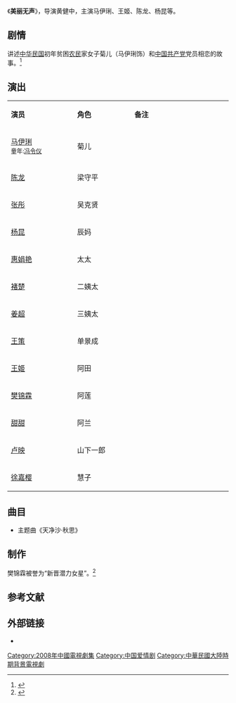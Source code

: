 {{电视节目信息框
| 名称     = 美丽无声
| 别名     = 
| 英文名称 = <!-- ''{{lang|en| }}''  -->
| 图片     = 
| 图说     = 
| 分类     = 爱情剧
| 原创者   = 
| 导演     = [[黄健中|黄健中]]
| 监制     = 
| 出品人   = 
| 编剧     = [[兰之光|兰之光]]
| 制作人   = 
| 摄影     = 
| 演出     = 马伊琍<br>王姬<br>陈龙<br>杨昆
| 配音     =
| 旁白     = 
| 主题曲   = 《天净沙·秋思》
| 片尾曲   = 
| 插曲     = 
| 地区     = {{CHNML}}
| 语言     = 普通话
| 集数     = 30集
| 每集长   = 45分钟
| 制作公司 = [[中国中央电视台|中国中央电视台]]<br>[[福建广播电视台|福建广播电视台]]
| 首播地区 = 
| 电视网   = 
| 开始     = 
| 结束     = 
| 先于     = 
| 后于     = 
| 相关剧集 = 
| 官方网站 = 
}}
《'''美丽无声'''》，导演黄健中，主演马伊琍、王姬、陈龙、杨昆等。

== 剧情 ==
讲述[[中華民國|中华民国]]初年贫困[[农民|农民]]家女子菊儿（马伊琍饰）和[[中国共产党|中国共产党]]党员相恋的故事。<ref>{{cite web |url=http://news.dahe.cn/2013/01-05/101886699.html |title=皇羽轩《美丽无声》有血有肉 忠肝义胆演硬汉/图 |date=2013-01-05 |accessdate=2013-07-29 |work=大河网 |archive-date=2016-03-06 |archive-url=https://web.archive.org/web/20160306083352/http://news.dahe.cn/2013/01-05/101886699.html |dead-url=no }}</ref>

== 演出 ==
{|class="wikitable" width="20%"
|- style="background:cornflowerblue; color:white" align=center
|style="width:6%"|'''演员'''||style="width:5%"|'''角色'''||style="width:9%"|'''备注'''
|-
| [[马伊琍|马伊琍]]<br><small>童年:[[冯令仪|冯令仪]]  || 菊儿 || 
|-
| [[陈龙_(演员)|陈龙]] ||  梁守平 || 
|- 
| [[张彤|张彤]] || 吴克贤 || 
|-
| [[杨昆|杨昆]] || 辰妈 || 
|-
| [[惠娟艳|惠娟艳]] || 太太 || 
|- 
| [[褚楚|褚楚]] || 二姨太 || 
|-
| [[姜超|姜超]] || 三姨太 || 
|-
| [[王策|王策]] || 单景成 || 
|- 
| [[王姬|王姬]] || 阿田 || 
|-
| [[樊锦霖|樊锦霖]] || 阿莲 || 
|-
| [[甜甜|甜甜]] || 阿兰 || 
|-
| [[卢映|卢映]] || 山下一郎 ||
|-
| [[徐嘉樱|徐嘉樱]] || 慧子 || 
|}

== 曲目 ==
*主题曲《天净沙·秋思》

== 制作 ==
樊锦霖被誉为“新晋潜力女星”。<ref>{{cite news |title=《X女特工》今晚将播 樊锦霖极品痴情女受期待 |url=https://ent.qq.com/a/20130326/000279.htm?pc |accessdate=2021-01-29 |work=腾讯 |date=2013-03-26 |archive-date=2021-02-02 |archive-url=https://web.archive.org/web/20210202030759/https://ent.qq.com/a/20130326/000279.htm?pc |dead-url=no }}</ref>

==参考文献==
{{reflist}}

== 外部链接==
* {{douban}}
{{2008年中國大陸古裝/民初電視劇}}

{{DEFAULTSORT:M美}}
[[Category:2008年中國電視劇集|Category:2008年中國電視劇集]]
[[Category:中国爱情剧|Category:中国爱情剧]]
[[Category:中華民國大陸時期背景電視劇|Category:中華民國大陸時期背景電視劇]]